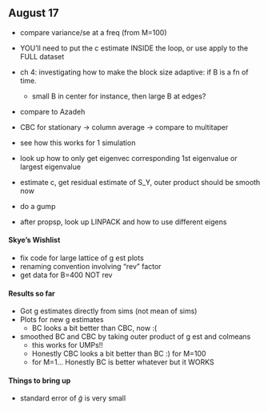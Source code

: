 ## August 17

* compare variance/se at a freq (from M=100)
* YOU'll need to put the c estimate INSIDE the loop, or use apply to the FULL dataset
* ch 4: investigating how to make the block size adaptive: if B is a fn of time.
    - small B in center for instance, then large B at edges?
* compare to Azadeh
* CBC for stationary -> column average -> compare to multitaper
* see how this works for 1 simulation
* look up how to only get eigenvec corresponding 1st eigenvalue or largest eigenvalue 
* estimate c, get residual estimate of S_Y, outer product should be smooth now
* do a gump

* after propsp, look up LINPACK and how to use different eigens 

#### Skye's Wishlist

* fix code for large lattice of g est plots
* renaming convention involving "rev" factor
* get data for B=400 NOT rev

#### Results so far

* Got g estimates directly from sims (not mean of sims)
* Plots for new g estimates
    - BC looks a bit better than CBC, now :(
* smoothed BC and CBC by taking outer product of g est and colmeans
    - this works for UMPs!!
    - Honestly CBC looks a bit better than BC :) for M=100
    - for M=1... Honestly BC is better whatever but it WORKS
    
#### Things to bring up

* standard error of $\tilde g$ is very small
